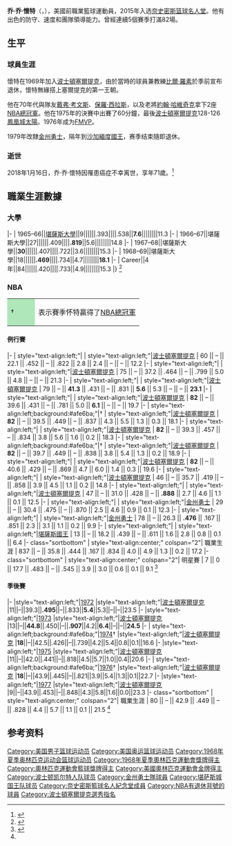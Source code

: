 {{noteTA
|G1=NBA
}}
{{Infobox NBA Player
| name = 乔·乔·懷特<br />Jo Jo White
| image = Joseph "Jo-Jo" White, 2008.jpg
| nickname = 
| position = [[后卫|后卫]]
| height_ft = 6
| height_in = 3
| weight_lb = 190
| nationality = {{USA}}
| birth_date = {{birth date|1946|11|16}}
| birth_place = {{USA}}[[密蘇里州|密蘇里州]][[聖路易斯|聖路易斯]]
| death_date   = {{death date and age|2018|1|16|1946|11|16}}
| death_place  = {{USA}}[[馬薩諸塞州|馬薩諸塞州]][[波士頓|波士頓]]
| college = [[堪薩斯大學|堪薩斯大學]]
| team = 退役
| draft_round = 1
| draft_pick = 9
| draft_year = 1969
| draft_team = [[波士顿凯尔特人|波士顿凯尔特人]]
| career_number = 10, 12
| career_start = 1969
| career_end   = 1981
| years1       = {{nbay|1969|start}}–{{nbay|1978|end}}
| team1        = [[波士頓塞爾提克|波士頓塞爾提克]]
| years2       = {{nbay|1978|end}}–{{nbay|1979|end}}
| team2        = [[金州勇士|金州勇士]]
| years3       = {{nbay|1980|full=y}}
| team3        = [[堪薩斯城國王|堪薩斯城國王]]
| highlights = 
*2次[[NBA總冠軍|NBA總冠軍]]：1974、1976
*[[NBA總決賽最有價值球員|NBA總決賽最有價值球員]]：1976
*7次[[NBA明星賽|NBA明星賽]]：1971-1977
*2次[[NBA最佳陣容|NBA最佳陣容]]：1975、1977
*[[NBA最佳新秀陣容|NBA最佳新秀陣容]]第一隊：1970
*15号球衣为[[堪薩斯大學|堪薩斯大學]]退役
*10號球衣为[[波士頓凱爾特人|波士頓凱爾特人]]退役
| stat1label    = [[得分_(篮球)|得分]]
| stat1value    = 14,399 (17.2 ppg)
| stat2label    = [[助攻|助攻]]
| stat2value    = 4,095 (4.9 apg)
| stat3label    = [[篮板球|篮板]]
| stat3value    = 3,345 (4.0 rpg)
| bbr           = whitejo01
| letter        = w
| HOF_player = jo-jo-white
| medaltemplates = 
{{MedalSport|男子[[籃球|籃球]]}}
{{MedalCountry|the {{flagu|美國}}}}
{{MedalCompetition | [[夏季奧運會|奧運]]}}
{{MedalGold| [[1968年夏季奧運會|1968年墨西哥城]] |[[美國男子籃球隊|團隊比賽]]}}
{{MedalCompetition|[[泛美運動會|泛美運動會]]}}
{{MedalGold |[[1967年泛美運動會|1967年溫尼伯市]] |[[1967年泛美運動會|團隊比賽]]}}
| HOF          = 2015
}}

'''乔·乔·懷特'''（{{lang-en|Jo Jo White}}，{{bd|1946年|11月16日|2018年|1月16日|White}}），美國前職業籃球運動員，2015年入选[[奈史密斯篮球名人堂|奈史密斯篮球名人堂]]。他有出色的防守、速度和團隊領導能力。曾經連續5個賽季打滿82場。

== 生平 ==
=== 球員生涯 ===
懷特在1969年加入[[波士頓塞爾提克|波士頓塞爾提克]]，由於當時的球員兼教練[[比爾·羅素|比爾·羅素]]於季前宣布退休，懷特無緣搭上塞爾提克的第一王朝。

他在70年代與隊友[[戴弗·考文斯|戴弗·考文斯]]、[[保羅·西拉斯|保羅·西拉斯]]，以及老將[[約翰·哈維奇克|約翰·哈維奇克]]拿下2座[[NBA總冠軍|NBA總冠軍]]。他在1975年的決賽中出賽了60分鐘，最後[[波士頓塞爾提克|波士頓塞爾提克]]128-126[[鳳凰城太陽|鳳凰城太陽]]。1976年成为[[NBA總決賽最有價值球員|FMVP]]。

1979年改隸[[金州勇士|金州勇士]]，隔年到[[沙加緬度國王|沙加緬度國王]]，赛季结束隨即退休。

=== 逝世 ===
2018年1月16日，乔·乔·懷特因罹患癌症不幸离世，享年71歲。<ref>{{Cite news|url=http://www.nba.com/celtics/news/pressrelease/celtics-statement-jojo-whites-passing|title=Celtics Statement on Jo Jo White's Passing|author=|date=2018年1月17日|work=|accessdate=|archive-date=2018年1月17日|archive-url=https://web.archive.org/web/20180117132245/http://www.nba.com/celtics/news/pressrelease/celtics-statement-jojo-whites-passing|dead-url=no}}</ref>

==職業生涯數據==

===大學===
{{NBA player statistics start}}
|-
| 1965–66||[[堪薩斯大學|堪薩斯大學]]||9||||||.393||||.538||'''7.6'''||||||||11.3
|-
| 1966–67||堪薩斯大學||27||||||.409||||'''.819'''||5.6||||||||14.8
|-
| 1967–68||堪薩斯大學||'''30'''||||||.407||||.722||3.6||||||||15.3
|-
| 1968–69||堪薩斯大學||18||||||'''.469'''||||.734||4.7||||||||'''18.1'''
|-
| Career||4年||84||||||.420||||.733||4.9||||||||15.3
|}
<ref>{{cite web |url=http://www.sports-reference.com/cbb/players/jo-jo-white-1.html |title=Jo Jo White |work=College Basketball @ Sports-Reference.com |accessdate=July 1, 2015 |deadurl=yes |archiveurl=https://web.archive.org/web/20150905130626/http://www.sports-reference.com/cbb/players/jo-jo-white-1.html |archivedate=2015-09-05 |df= }}</ref>

===NBA===

{{NBA player statistics legend}}
{| class="wikitable"
| style="background:#afe6ba; width:3em;" |†
|表示賽季怀特贏得了[[NBA總冠軍|NBA總冠軍]]
|}

====例行賽====
{{NBA player statistics start}}
|-
| style="text-align:left;"|{{Nbay|1969}}
| style="text-align:left;"|[[波士頓塞爾提克|波士頓塞爾提克]]
| 60 || – || 22.1 || .452 || – || .822 || 2.8 || 2.4 || – || – || 12.2
|-
| style="text-align:left;"| {{Nbay|1970}}
| style="text-align:left;"|[[波士頓塞爾提克|波士頓塞爾提克]]
| 75 || – || 37.2 || .464 || – || .799 || 5.0 || 4.8 || – || – || 21.3
|-
| style="text-align:left;"| {{Nbay|1971}}
| style="text-align:left;"|[[波士頓塞爾提克|波士頓塞爾提克]]
| 79 || – || '''41.3''' || .431 || – || .831 || '''5.6''' || 5.3 || – || – || '''23.1'''
|-
| style="text-align:left;"| {{Nbay|1972}}
| style="text-align:left;"|[[波士頓塞爾提克|波士頓塞爾提克]]
| '''82''' || – || 39.6 || .431 || – || .781 || 5.0 || '''6.1''' || – || – || 19.7
|-
| style="text-align:left;background:#afe6ba;"|{{Nbay|1973}}†
| style="text-align:left;"|[[波士頓塞爾提克|波士頓塞爾提克]]
| '''82''' || – || 39.5 || .449 || – || .837 || 4.3 || 5.5 || 1.3 || 0.3 || 18.1
|-
| style="text-align:left;"| {{Nbay|1974}}
| style="text-align:left;"|[[波士頓塞爾提克|波士頓塞爾提克]]
| '''82''' || – || 39.3 || .457 || – || .834 || 3.8 || 5.6 || 1.6 || 0.2 || 18.3
|-
| style="text-align:left;background:#afe6ba;"|{{Nbay|1975}}†
| style="text-align:left;"|[[波士頓塞爾提克|波士頓塞爾提克]]
| '''82''' || – || 39.7 || .449 || – || .838 || 3.8 || 5.4 || 1.3 || 0.2 || 18.9
|-
| style="text-align:left;"| {{Nbay|1976}}
| style="text-align:left;"|[[波士頓塞爾提克|波士頓塞爾提克]]
| '''82''' || – || 40.6 || .429 || – || .869 || 4.7 || 6.0 || 1.4 || 0.3 || 19.6
|-
| style="text-align:left;"| {{Nbay|1977}}
| style="text-align:left;"|[[波士頓塞爾提克|波士頓塞爾提克]]
| 46 || – || 35.7 || .419 || – || .858 || 3.9 || 4.5 || 1.1 || 0.2 || 14.8
|-
| style="text-align:left;"| {{Nbay|1978}}
| style="text-align:left;"|[[波士頓塞爾提克|波士頓塞爾提克]]
| 47 || – || 31.0 || .428 || – || '''.888''' || 2.7 || 4.6 || 1.1 || 0.1 || 12.5
|-
| style="text-align:left;"| {{Nbay|1978}}
| style="text-align:left;"|[[金州勇士|金州勇士]]
| 29 || – || 30.4 || .475 || – || .870 || 2.5 || 4.6 || 0.9 || 0.1 || 12.3
|-
| style="text-align:left;"| {{Nbay|1979}}
| style="text-align:left;"|[[金州勇士|金州勇士]]
| 78 || – || 26.3 || '''.476''' || .167 || .851 || 2.3 || 3.1 || 1.1 || 0.2 || 9.9
|-
| style="text-align:left;"| {{Nbay|1980}}
| style="text-align:left;"|[[沙加緬度國王|堪薩斯國王]]
| 13 || – || 18.2 || .439 || – || .611 || 1.6 || 2.8 || 0.8 || 0.1 || 6.4
|- class="sortbottom"
| style="text-align:center;" colspan="2"| 職業生涯
| 837 || – || 35.8 || .444 || .167 || .834 || 4.0 || 4.9 || 1.3 || 0.2 || 17.2
|- class="sortbottom"
| style="text-align:center;" colspan="2"| 明星賽
| 7 || 0 || 17.7 || .483 || – || .545 || 3.9 || 3.0 || 0.6 || 0.1 || 9.1
{{S-end}}
<ref name="basketball-reference.com">{{cite web |url=https://www.basketball-reference.com/players/w/whitejo01.html |title=Jo Jo White |work=Basketball-Reference.com |accessdate=July 1, 2015 |archive-date=2013-05-30 |archive-url=https://www.webcitation.org/6H0n5QaoU?url=http://www.basketball-reference.com/players/m/maravpe01.html |dead-url=no }}</ref>

====季後賽====
{{NBA player statistics start}}
|-
|style="text-align:left;"|[[1972年NBA季後賽|1972]]
|style="text-align:left;”|[[波士頓塞爾提克|波士頓塞爾提克]]
|11||–||39.3||'''.495'''||–||.833||'''5.4'''||5.3||–||–||23.5
|-
|style="text-align:left;"|[[1973年NBA季後賽|1973]]
|style="text-align:left;”|[[波士頓塞爾提克|波士頓塞爾提克]]
|13||–||'''44.8'''||.450||–||'''.907'''||4.2||'''6.4'''||–||–||'''24.5'''
|-
| style="text-align:left;background:#afe6ba;"|[[1974年NBA季後賽|1974]]†
|style="text-align:left;”|[[波士頓塞爾提克|波士頓塞爾提克]]
|'''18'''||–||42.5||.426||–||.739||4.2||5.4||0.8||0.1||16.6
|-
|style="text-align:left;"|[[1975年NBA季後賽|1975]]
|style="text-align:left;”|[[波士頓塞爾提克|波士頓塞爾提克]]
|11||–||42.0||.441||–||.818||4.5||5.7||1.0||0.4||20.6
|-
| style="text-align:left;background:#afe6ba;"|[[1976年NBA季後賽|1976]]†
|style="text-align:left;”|[[波士頓塞爾提克|波士頓塞爾提克]]
|'''18'''||–||43.9||.445||–||.821||3.9||5.4||1.3||0.1||22.7
|-
|style="text-align:left;"|[[1977年NBA季後賽|1977]]
|style="text-align:left;”|[[波士頓塞爾提克|波士頓塞爾提克]]
|9||–||43.9||.453||–||.848||4.3||5.8||1.6||0.0||23.3
|- class="sortbottom"
| style="text-align:center;" colspan="2"| 職業生涯
| 80 || – || 42.9 || .449 || – || .828 || 4.4 || 5.7 || 1.1 || 0.1 || 21.5
{{S-end}}
<ref name="basketball-reference.com"/>

== 参考资料 ==
{{reflist}}

{{1969 NBA Draft}}
{{NBA总决赛最有价值球员}}
{{1968年夏季奥运会美国男子篮球阵容}}
{{波士顿凯尔特人}}
{{Boston Celtics 1973-74 NBA champions}}
{{Boston Celtics 1975-76 NBA champions}}

{{Authority control}}
{{DEFAULTSORT:White, Jo Jo}}
[[Category:美国男子篮球运动员|Category:美国男子篮球运动员]]
[[Category:美国奥运篮球运动员|Category:美国奥运篮球运动员]]
[[Category:1968年夏季奥林匹克运动会篮球运动员|Category:1968年夏季奥林匹克运动会篮球运动员]]
[[Category:1968年夏季奧林匹克運動會獎牌得主|Category:1968年夏季奧林匹克運動會獎牌得主]]
[[Category:奧林匹克運動會籃球獎牌得主|Category:奧林匹克運動會籃球獎牌得主]]
[[Category:美國奧林匹克運動會金牌得主|Category:美國奧林匹克運動會金牌得主]]
[[Category:波士顿凯尔特人队球员|Category:波士顿凯尔特人队球员]]
[[Category:金州勇士隊球員|Category:金州勇士隊球員]]
[[Category:堪萨斯城国王队球员|Category:堪萨斯城国王队球员]]
[[Category:奈史密斯籃球名人紀念堂成員|Category:奈史密斯籃球名人紀念堂成員]]
[[Category:NBA有退休背號的球員|Category:NBA有退休背號的球員]]
[[Category:波士頓塞爾提克選秀指名|Category:波士頓塞爾提克選秀指名]]